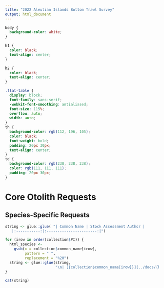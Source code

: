 ```yaml
---
title: "2022 Aleutian Islands Bottom Trawl Survey"
output: html_document
---
```


```css
body {
  background-color: white;
} 

h1 {
  color: black;
  text-align: center;
}

h2 {
  color: black;
  text-align: center;
}

.flat-table {
  display: block;
  font-family: sans-serif;
  -webkit-font-smoothing: antialiased;
  font-size: 115%;
  overflow: auto;
  width: auto;
}
th {
  background-color: rgb(112, 196, 105);
  color: black;
  font-weight: bold;
  padding: 20px 30px;
  text-align: center;
}
td {
  background-color: rgb(238, 238, 238);
  color: rgb(111, 111, 111);
  padding: 20px 30px;
}


```
# Core Otolith Requests
## Species-Specific Requests

```r

string <- glue::glue( "| Common Name | Stock Assessment Author |
   |:-----------:|:-----------------------:|")

for (irow in order(collection$PI)) {
  html_species <- 
    gsub(x = collection$common_name[irow], 
         pattern = " ", 
         replacement = "%20")
  string <- glue::glue(string,
                       "\n| [{collection$common_name[irow]}](../docs/{html_species}.html)| {collection$PI[irow]}  |")
}

cat(string)

```
